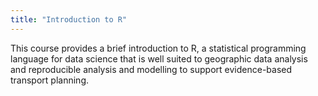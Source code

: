 ```yaml
---
title: "Introduction to R"
---
```


This course provides a brief introduction to R, a statistical programming language for data science that is well suited to geographic data analysis and reproducible analysis and modelling to support evidence-based transport planning.


